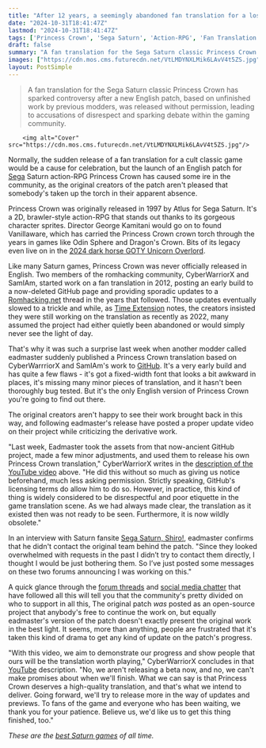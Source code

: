 ```yaml
---
title: "After 12 years, a seemingly abandoned fan translation for a lost Japanese action-RPG surfaced out of nowhere, but the original creators say it's 'wildly obsolete'"
date: "2024-10-31T18:41:47Z"
lastmod: "2024-10-31T18:41:47Z"
tags: ['Princess Crown', 'Sega Saturn', 'Action-RPG', 'Fan Translation', 'Romhacking', 'Gaming Community', 'Atlus', 'Vanillaware', 'Odin Sphere', "Dragon's Crown", 'Unicorn Overlord', 'GitHub', 'YouTube', 'Sega Saturn, Shiro!']
draft: false
summary: "A fan translation for the Sega Saturn classic Princess Crown has sparked controversy after a new English patch, based on unfinished work by previous modders, was released without permission, leading to accusations of disrespect and sparking debate within the gaming community."
images: ["https://cdn.mos.cms.futurecdn.net/VtLMDYNXLMik6LAvV4t5ZS.jpg"]
layout: PostSimple
---
```

> A fan translation for the Sega Saturn classic Princess Crown has sparked controversy after a new English patch, based on unfinished work by previous modders, was released without permission, leading to accusations of disrespect and sparking debate within the gaming community.


        <img alt="Cover" src="https://cdn.mos.cms.futurecdn.net/VtLMDYNXLMik6LAvV4t5ZS.jpg"/>
        
Normally, the sudden release of a fan translation for a cult classic game would be a cause for celebration, but the launch of an English patch for [Sega](https://www.gamesradar.com/tag/sega/) Saturn action-RPG Princess Crown has caused some ire in the community, as the original creators of the patch aren't pleased that somebody's taken up the torch in their apparent absence.

Princess Crown was originally released in 1997 by Atlus for Sega Saturn. It's a 2D, brawler-style action-RPG that stands out thanks to its gorgeous character sprites. Director George Kamitani would go on to found Vanillaware, which has carried the Princess Crown crown torch through the years in games like Odin Sphere and Dragon's Crown. Bits of its legacy even live on in the [2024 dark horse GOTY Unicorn Overlord](https://www.gamesradar.com/strategy-rpg-unicorn-overlord-is-my-goty-so-far-and-i-knew-it-would-be-from-the-moment-i-was-up-until-1am-in-a-3-hour-battle-hopelessly-under-leveled/).

Like many Saturn games, Princess Crown was never officially released in English. Two members of the romhacking community, CyberWarriorX and SamIAm, started work on a fan translation in 2012, posting an early build to a now-deleted GitHub page and providing sporadic updates to a [Romhacking.net](https://www.romhacking.net/forum/index.php?topic=15979.0) thread in the years that followed. Those updates eventually slowed to a trickle and while, as [Time Extension](https://www.timeextension.com/news/2024/10/theres-some-drama-surrounding-the-new-princess-crown-english-patch) notes, the creators insisted they were still working on the translation as recently as 2022, many assumed the project had either quietly been abandoned or would simply never see the light of day.

That's why it was such a surprise last week when another modder called eadmaster suddenly published a Princess Crown translation based on CyberWarrriorX and SamIAm's work to [GitHub](https://github.com/eadmaster/pcrown/). It's a very early build and has quite a few flaws - it's got a fixed-width font that looks a bit awkward in places, it's missing many minor pieces of translation, and it hasn't been thoroughly bug tested. But it's the only English version of Princess Crown you're going to find out there. 

The original creators aren't happy to see their work brought back in this way, and following eadmaster's release have posted a proper update video on their project while criticizing the derivative work. 

"Last week, Eadmaster took the assets from that now-ancient GitHub project, made a few minor adjustments, and used them to release his own Princess Crown translation," CyberWarriorX writes in the [description of the YouTube video](https://www.youtube.com/watch?v=W1gxYjpc9Qc) above. "He did this without so much as giving us notice beforehand, much less asking permission. Strictly speaking, GitHub's licensing terms do allow him to do so. However, in practice, this kind of thing is widely considered to be disrespectful and poor etiquette in the game translation scene. As we had always made clear, the translation as it existed then was not ready to be seen. Furthermore, it is now wildly obsolete."

In an interview with Saturn fansite [Sega Saturn, Shiro!](https://www.segasaturnshiro.com/2024/10/27/eadmaster-responds-to-princess-crown-patch-concerns-raised-by-the-original-team/), eadmaster confirms that he didn't contact the original team behind the patch. "Since they looked overwhelmed with requests in the past I didn’t try to contact them directly, I thought I would be just bothering them. So I’ve just posted some messages on these two forums announcing I was working on this."

A quick glance through the [forum threads](https://segaxtreme.net/threads/help-me-translate-princess-crown.18555/page-3) and [social media chatter](https://twitter.com/Voultar/status/1850634919128510819) that have followed all this will tell you that the community's pretty divided on who to support in all this, The original patch *was* posted as an open-source project that anybody's free to continue the work on, but equally eadmaster's version of the patch doesn't exactly present the original work in the best light. It seems, more than anything, people are frustrated that it's taken this kind of drama to get any kind of update on the patch's progress.

"With this video, we aim to demonstrate our progress and show people that ours will be the translation worth playing," CyberWarriorX concludes in that [YouTube](https://www.gamesradar.com/tag/youtube/) description. "No, we aren't releasing a beta now, and no, we can't make promises about when we'll finish. What we can say is that Princess Crown deserves a high-quality translation, and that's what we intend to deliver. Going forward, we'll try to release more in the way of updates and previews. To fans of the game and everyone who has been waiting, we thank you for your patience. Believe us, we'd like us to get this thing finished, too."

*These are the *[<em>best Saturn games</em>](https://www.gamesradar.com/best-saturn-games-all-time/)* of all time.* 
        